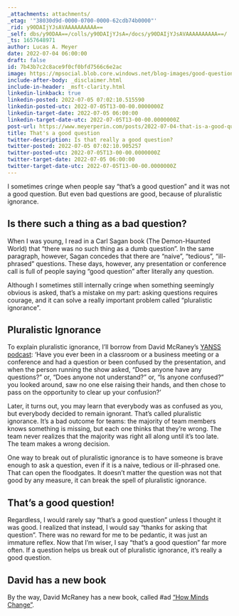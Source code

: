 ```yaml
---
_attachments: attachments/
_etag: '"38030d9d-0000-0700-0000-62cdb74b0000"'
_rid: y90DAIjYJsAVAAAAAAAAAA==
_self: dbs/y90DAA==/colls/y90DAIjYJsA=/docs/y90DAIjYJsAVAAAAAAAAAA==/
_ts: 1657648971
author: Lucas A. Meyer
date: 2022-07-04 06:00:00
draft: false
id: 7b43b7c2c8ace9f0cf0bfd7566c6e2ac
image: https://mpsocial.blob.core.windows.net/blog-images/good-question.jpg
include-after-body: _disclaimer.html
include-in-header: _msft-clarity.html
linkedin-linkback: true
linkedin-posted: 2022-07-05 07:02:10.515590
linkedin-posted-utc: 2022-07-05T13-00-00.0000000Z
linkedin-target-date: 2022-07-05 06:00:00
linkedin-target-date-utc: 2022-07-05T13-00-00.0000000Z
post-url: https://www.meyerperin.com/posts/2022-07-04-that-is-a-good-question.html
title: That's a good question
twitter-description: Is that really a good question?
twitter-posted: 2022-07-05 07:02:10.905257
twitter-posted-utc: 2022-07-05T13-00-00.0000000Z
twitter-target-date: 2022-07-05 06:00:00
twitter-target-date-utc: 2022-07-05T13-00-00.0000000Z
---
```


I sometimes cringe when people say "that's a good question" and it was not a good question. But even bad questions are good, because of pluralistic ignorance.

## Is there such a thing as a bad question?

When I was young, I read in a Carl Sagan book (The Demon-Haunted World) that "there was no such thing as a dumb question". In the same paragraph, however, Sagan concedes that there are "naive", "tedious", "ill-phrased" questions. These days, however, any presentation or conference call is full of people saying "good question" after literally any question.

Although I sometimes still internally cringe when something seemingly obvious is asked, that's a mistake on my part: asking questions requires courage, and it can solve a really important problem called "pluralistic ignorance".

## Pluralistic Ignorance

To explain pluralistic ignorance, I'll borrow from David McRaney's [YANSS podcast](https://youarenotsosmart.com/2019/07/02/yanss-157-the-psychology-behind-why-people-dont-speak-out-against-and-even-defend-norms-they-secretly-despise/): 'Have you ever been in a classroom or a business meeting or a conference and had a question or been confused by the presentation, and when the person running the show asked, "Does anyone have any questions?" or, "Does anyone not understand?" or, "Is anyone confused?" you looked around, saw no one else raising their hands, and then chose to pass on the opportunity to clear up your confusion?'

Later, it turns out, you may learn that everybody was as confused as you, but everybody decided to remain ignorant. That's called pluralistic ignorance. It's a bad outcome for teams: the majority of team members knows something is missing, but each one thinks that they're wrong. The team never realizes that the majority was right all along until it's too late. The team makes a wrong decision.

One way to break out of pluralistic ignorance is to have someone is brave enough to ask a question, even if it is a naive, tedious or ill-phrased one. That can open the floodgates. It doesn't matter the question was not that good by any measure, it can break the spell of pluralistic ignorance.

## That's a good question!

Regardless, I would rarely say "that's a good question" unless I thought it was good. I realized that instead, I would say "thanks for asking that question". There was no reward for me to be pedantic, it was just an immature reflex. Now that I'm wiser, I say "that's a good question" far more often. If a question helps us break out of pluralistic ignorance, it's really a good question.

## David has a new book

By the way, David McRaney has a new book, called #ad ["How Minds Change"](https://amzn.to/3ngwPtH).

